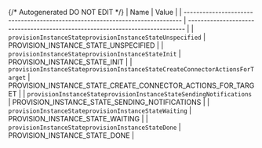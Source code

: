 {/* Autogenerated DO NOT EDIT  */}
| Name                                                                          | Value                                                                         |
| ----------------------------------------------------------------------------- | ----------------------------------------------------------------------------- |
| `provisionInstanceStateprovisionInstanceStateUnspecified`                     | PROVISION_INSTANCE_STATE_UNSPECIFIED                                          |
| `provisionInstanceStateprovisionInstanceStateInit`                            | PROVISION_INSTANCE_STATE_INIT                                                 |
| `provisionInstanceStateprovisionInstanceStateCreateConnectorActionsForTarget` | PROVISION_INSTANCE_STATE_CREATE_CONNECTOR_ACTIONS_FOR_TARGET                  |
| `provisionInstanceStateprovisionInstanceStateSendingNotifications`            | PROVISION_INSTANCE_STATE_SENDING_NOTIFICATIONS                                |
| `provisionInstanceStateprovisionInstanceStateWaiting`                         | PROVISION_INSTANCE_STATE_WAITING                                              |
| `provisionInstanceStateprovisionInstanceStateDone`                            | PROVISION_INSTANCE_STATE_DONE                                                 |